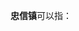 '''忠信镇'''可以指：
{{PRC admin/disambig|35/07/22/107/000|44/16/23/110/000|52/03/25/104/000}}
{{disambig|cat=三字中国镇名消歧义}}